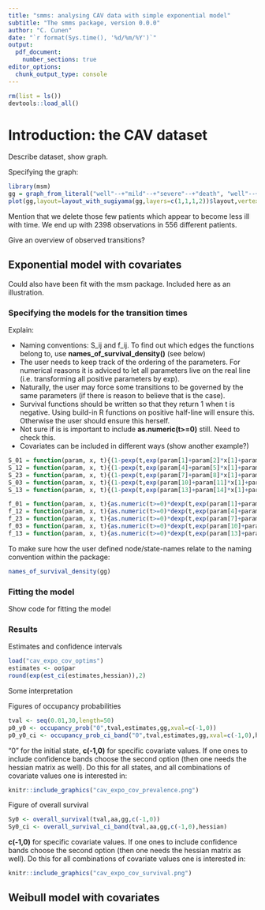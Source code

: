 ```yaml
---
title: "smms: analysing CAV data with simple exponential model"
subtitle: "The smms package, version 0.0.0"
author: "C. Cunen"
date: "`r format(Sys.time(), '%d/%m/%Y')`"
output: 
  pdf_document:
    number_sections: true
editor_options: 
  chunk_output_type: console
---
```


```r
rm(list = ls())
devtools::load_all() 
```

# Introduction: the CAV dataset

Describe dataset, show graph.

Specifying the graph: 

```r
library(msm)
gg = graph_from_literal("well"--+"mild"--+"severe"--+"death", "well"--+"death", "mild"--+"death")
plot(gg,layout=layout_with_sugiyama(gg,layers=c(1,1,1,2))$layout,vertex.size=40)
```

Mention that we delete those few patients which appear to become less ill with time. 
We end up with 2398 observations in 556 different patients.

Give an overview of observed transitions?

## Exponential model with covariates

Could also have been fit with the msm package. Included here as an illustration.

### Specifying the models for the transition times

Explain:

* Naming conventions: S_ij and f_ij. To find out which edges the functions belong to, use **names_of_survival_density()** (see below)
* The user needs to keep track of the ordering of the parameters. For numerical reasons it is adviced to let all parameters live on the real line
(i.e. transforming all positive parameters by exp).
* Naturally, the user may force some transitions to be governed by the same parameters (if there is reason to believe that is the case). 
* Survival functions should be written so that they return 1 when t is negative. Using build-in R functions on positive half-line
will ensure this. Otherwise the user should ensure this herself.
* Not sure if is is important to include **as.numeric(t>=0)** still. Need to check this.
* Covariates can be included in different ways (show another example?)

```r
S_01 = function(param, x, t){(1-pexp(t,exp(param[1]+param[2]*x[1]+param[3]*x[2])))}
S_12 = function(param, x, t){(1-pexp(t,exp(param[4]+param[5]*x[1]+param[6]*x[2])))}
S_23 = function(param, x, t){(1-pexp(t,exp(param[7]+param[8]*x[1]+param[9]*x[2])))}
S_03 = function(param, x, t){(1-pexp(t,exp(param[10]+param[11]*x[1]+param[12]*x[2])))}
S_13 = function(param, x, t){(1-pexp(t,exp(param[13]+param[14]*x[1]+param[15]*x[2])))}

f_01 = function(param, x, t){as.numeric(t>=0)*dexp(t,exp(param[1]+param[2]*x[1]+param[3]*x[2]))}
f_12 = function(param, x, t){as.numeric(t>=0)*dexp(t,exp(param[4]+param[5]*x[1]+param[6]*x[2]))}
f_23 = function(param, x, t){as.numeric(t>=0)*dexp(t,exp(param[7]+param[8]*x[1]+param[9]*x[2]))}
f_03 = function(param, x, t){as.numeric(t>=0)*dexp(t,exp(param[10]+param[11]*x[1]+param[12]*x[2]))}
f_13 = function(param, x, t){as.numeric(t>=0)*dexp(t,exp(param[13]+param[14]*x[1]+param[15]*x[2]))}
```

To make sure how the user defined node/state-names relate to the naming convention within the package:

```r
names_of_survival_density(gg)
```

### Fitting the model

Show code for fitting the model

### Results

Estimates and confidence intervals 
```r
load("cav_expo_cov_optims")
estimates <- oo$par
round(exp(est_ci(estimates,hessian)),2)
```

Some interpretation


Figures of occupancy probabilities

```r
tval <- seq(0.01,30,length=50)
p0_y0 <- occupancy_prob("0",tval,estimates,gg,xval=c(-1,0))
p0_y0_ci <- occupancy_prob_ci_band("0",tval,estimates,gg,xval=c(-1,0),hessian)
```

"0" for the initial state, **c(-1,0)** for specific covariate values. If one ones to include confidence bands choose the second option (then one needs the hessian matrix as well).
Do this for all states, and all combinations of covariate values one is interested in:


```r
knitr::include_graphics("cav_expo_cov_prevalence.png")
```



Figure of overall survival

```r
Sy0 <- overall_survival(tval,aa,gg,c(-1,0))
Sy0_ci <- overall_survival_ci_band(tval,aa,gg,c(-1,0),hessian)
```

 **c(-1,0)** for specific covariate values. If one ones to include confidence bands choose the second option (then one needs the hessian matrix as well).
Do this for all combinations of covariate values one is interested in:


```r
knitr::include_graphics("cav_expo_cov_survival.png")
```

## Weibull model with covariates



